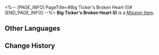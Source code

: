 <%-- [PAGE_INFO]
PageTitle=#Big Ticker's Broken Heart (I)#
[END_PAGE_INFO] --%>
{{Item Infobox
|id          = 150036
|image       = Item Big Ticker's Broken Heart (I).png
|type        = Mission Item
|invCategory = Missions
|rarity      = 3
|effect      = 
|description = A single part of a lost heart that has fallen into an existential crisis.
}}
{{Description|''"They said that the Dreamscape Ticker isn't the same as Clockie at all, just a scrapped early Clockie prototype..."''}}
'''Big Ticker's Broken Heart (I)''' is a [[Mission Item]].

==Other Languages==
{{Other Languages
|en   = Big Ticker's Broken Heart (I)
|zhs  = 巨大谜钟的破碎内心•其一
|zht  = 巨大謎鐘的破碎內心•其一
|ja   = 巨大な迷い時計の砕けた心・その1
|ko   = 거대 미스터리 시계의 부서진 마음•1
|es   = El corazón roto del Minutero grande (I)
|fr   = Cœur brisé de la grande horloge (I)
|ru   = Разбитое сердце огромных ходиков I
|th   = จิตใจที่แตกสลายของนาฬิกาปริศนายักษ์ 1
|vi   = Trái Tim Vỡ Vụn Của Đồng Hồ Câu Đố Lớn-1
|de   = Zerbrochenes Herz der großen Traumuhr (Teil 1)
|id   = Hati Jam Besar yang Hancur (1)
|pt   = Coração Quebrado do Grande Relógio Onírico (I)
}}

==Change History==
{{Change History|2.2}}